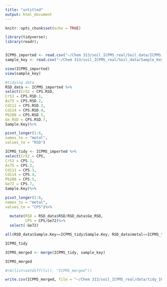 ```yaml
---
title: "untitled"
output: html_document
---
```


```r
knitr::opts_chunk$set(echo = TRUE)
```

```r

library(tidyverse);
library(readr);


ICPMS_imported <- read.csv("~/Chem 313/soil_ICPMS_real/Soil_data/ICPMS_Data.csv", skip = 1, na="N/A")
sample_key <- read.csv("~/Chem 313/soil_ICPMS_real/Soil_data/Sample_Key.csv", skip=0)

view(ICPMS_imported)
view(sample_key)
```

```r
#tidying data
RSD_data <- ICPMS_imported %>%
select(Cr52 = CPS.RSD,
Cr53 = CPS.RSD.1,
As75 = CPS.RSD.2,
Cd111 = CPS.RSD.3,
Cd114 = CPS.RSD.4,
Pb208 = CPS.RSD.5,
Ge_RSD = CPS.RSD.7,
Sample.Key)%>%

pivot_longer(1:6,
names_to = "metal",
values_to = "RSD")
```

```r
ICPMS_tidy <- ICPMS_imported %>%
select(Cr52 = CPS,
Cr53 = CPS.1,
As75 = CPS.2,
Cd111 = CPS.3,
Cd114 = CPS.4,
Pb208 = CPS.5,
Ge72 = CPS.7,
Sample.Key)%>%

pivot_longer(1:6,
names_to = "metal",
values_to = "CPS")%>%
  
  mutate(RSD = RSD_data$RSD/RSD_data$Ge_RSD,
         CPS = CPS/Ge72)%>%
  select(-Ge72)

all(RSD_data$Sample.Key==ICPMS_tidy$Sample.Key, RSD_data$metal==ICPMS_tidy$metal)

ICPMS_tidy
```

```r
ICPMS_merged <- merge(ICPMS_tidy, sample_key)

ICPMS_merged
```

```r
#rm(list=setdiff(ls(), "ICPMS_merged"))
```

```r
write.csv(ICPMS_merged, file = "~/Chem 313/soil_ICPMS_real/data/tidy_ICPMS.csv")
```
